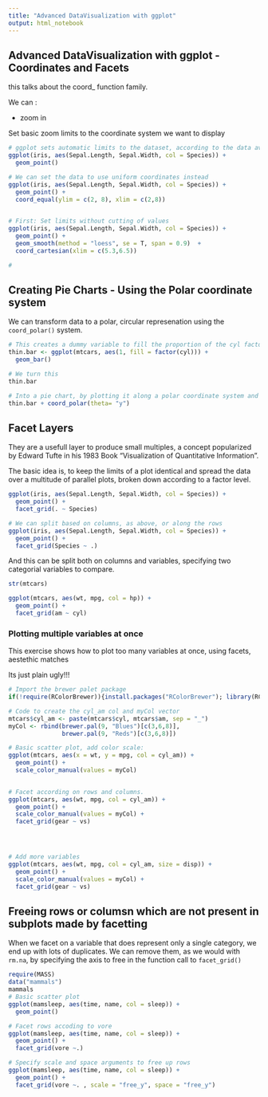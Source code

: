 ```yaml
---
title: "Advanced DataVisualization with ggplot"
output: html_notebook
---
```


## Advanced DataVisualization with ggplot - Coordinates and Facets

this talks about the coord_ function family. 

We can : 

- zoom in 

Set basic zoom limits to the coordinate system we want to display
```r
# ggplot sets automatic limits to the dataset, according to the data available
ggplot(iris, aes(Sepal.Length, Sepal.Width, col = Species)) + 
  geom_point()

# We can set the data to use uniform coordinates instead
ggplot(iris, aes(Sepal.Length, Sepal.Width, col = Species)) + 
  geom_point() + 
  coord_equal(ylim = c(2, 8), xlim = c(2,8))
  

# First: Set limits without cutting of values
ggplot(iris, aes(Sepal.Length, Sepal.Width, col = Species)) + 
  geom_point() + 
  geom_smooth(method = "loess", se = T, span = 0.9)  + 
  coord_cartesian(xlim = c(5.3,6.5)) 

# 

```

## Creating Pie Charts - Using the Polar coordinate system

We can transform data to a polar, circular represenation using the `coord_polar()` system. 

```r
# This creates a dummy variable to fill the proportion of the cyl factors
thin.bar <- ggplot(mtcars, aes(1, fill = factor(cyl))) + 
  geom_bar()

# We turn this 
thin.bar

# Into a pie chart, by plotting it along a polar coordinate system and specify `theta` to be "y"
thin.bar + coord_polar(theta= "y")

```


## Facet Layers

They are a usefull layer to produce small multiples, a concept popularized by Edward Tufte in his 1983 Book "Visualization of Quantitative Information".

The basic idea is, to keep the limits of a plot identical and spread the data over a multitude of parallel plots, broken down according to a factor level. 

```r
ggplot(iris, aes(Sepal.Length, Sepal.Width, col = Species)) + 
  geom_point() + 
  facet_grid(. ~ Species)

# We can split based on columns, as above, or along the rows
ggplot(iris, aes(Sepal.Length, Sepal.Width, col = Species)) + 
  geom_point() + 
  facet_grid(Species ~ .)
```

And this can be split both on columns and variables, specifying two categorial variables to compare.
```r
str(mtcars)

ggplot(mtcars, aes(wt, mpg, col = hp)) + 
  geom_point() + 
  facet_grid(am ~ cyl)
```



### Plotting multiple variables at once

This exercise shows how to plot too many variables at once, using facets, aestethic matches

Its just plain ugly!!!
```r
# Import the brewer palet package
if(!require(RColorBrewer)){install.packages("RColorBrewer"); library(RColorBrewer)}

# Code to create the cyl_am col and myCol vector
mtcars$cyl_am <- paste(mtcars$cyl, mtcars$am, sep = "_")
myCol <- rbind(brewer.pal(9, "Blues")[c(3,6,8)],
               brewer.pal(9, "Reds")[c(3,6,8)])

# Basic scatter plot, add color scale:
ggplot(mtcars, aes(x = wt, y = mpg, col = cyl_am)) +
  geom_point() + 
  scale_color_manual(values = myCol)

  
# Facet according on rows and columns.
ggplot(mtcars, aes(wt, mpg, col = cyl_am)) + 
  geom_point() + 
  scale_color_manual(values = myCol) + 
  facet_grid(gear ~ vs)




# Add more variables
ggplot(mtcars, aes(wt, mpg, col = cyl_am, size = disp)) + 
  geom_point() + 
  scale_color_manual(values = myCol) + 
  facet_grid(gear ~ vs)
```

## Freeing rows or columsn which are not present in subplots made by facetting

When we facet on a variable that does represent only a single category, we end up with lots of duplicates.
We can remove them, as we would with `rm.na`, by specifying the axis to free in the function call to `facet_grid()`

```r

require(MASS)
data("mammals")
mammals
# Basic scatter plot
ggplot(mamsleep, aes(time, name, col = sleep)) + 
  geom_point()

# Facet rows accoding to vore
ggplot(mamsleep, aes(time, name, col = sleep)) +
  geom_point() + 
  facet_grid(vore ~.)

# Specify scale and space arguments to free up rows
ggplot(mamsleep, aes(time, name, col = sleep)) + 
  geom_point() +
  facet_grid(vore ~. , scale = "free_y", space = "free_y")
```


